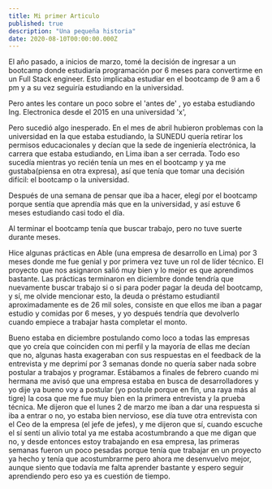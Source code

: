 ```yaml
---
title: Mi primer Articulo
published: true
description: "Una pequeña historia"
date: 2020-08-10T00:00:00.000Z
---
```


El año pasado, a inicios de marzo, tomé la decisión de ingresar a un bootcamp donde estudiaría programación por 6 meses para convertirme en un Full Stack engineer. Esto implicaba estudiar en el bootcamp de 9 am a 6 pm y a su vez seguiría estudiando en la universidad.

Pero antes les contare un poco sobre el 'antes de' , yo estaba estudiando Ing. Electronica desde el 2015 en una universidad 'x', 

Pero sucedió algo inesperado. En el mes de abril hubieron problemas con la universidad en la que estaba estudiando, la SUNEDU quería retirar los permisos educacionales y decían que la sede de ingeniería electrónica, la carrera que estaba estudiando, en Lima iban a ser cerrada. Todo eso sucedía mientras yo recién tenía un mes en el bootcamp y ya me gustaba(piensa en otra expresa), así que tenía que tomar una decisión difícil: el bootcamp o la universidad.

Después de una semana de pensar que iba a hacer, elegí por el bootcamp porque sentía que aprendía más que en la universidad, y así estuve 6 meses estudiando casi todo el día.

Al terminar el bootcamp tenía que buscar trabajo, pero no tuve suerte durante meses.

Hice algunas prácticas en Able (una empresa de desarrollo en Lima) por 3 meses donde me fue genial y por primera vez tuve un rol de líder técnico. El proyecto que nos asignaron salió muy bien y lo mejor es que aprendimos bastante. Las prácticas terminaron en diciembre donde tendría que nuevamente buscar trabajo si o si para poder pagar la deuda del bootcamp, y sí, me olvide mencionar esto, la deuda o préstamo estudiantil  aproximadamente es de 26 mil soles, consiste en que ellos me iban a pagar estudio y comidas por 6 meses, y yo después tendría que devolverlo cuando empiece a trabajar hasta completar el monto.

Bueno estaba en diciembre postulando como loco a todas las empresas que yo creía que coinciden con mi perfil y la mayoría de ellas me decían que no, algunas hasta exageraban con sus respuestas en el feedback de la entrevista y me deprimí por 3 semanas donde no quería saber nada sobre postular a trabajos y programar. 
Estábamos a finales de febrero cuando mi hermana me avisó que una empresa estaba en busca de desarrolladores y yo dije ya bueno voy a postular (yo postule porque en fin, una raya más al tigre) la cosa que me fue muy bien en la primera entrevista y la prueba técnica. Me dijeron que el lunes 2 de marzo me iban a dar una respuesta si iba a entrar o no, yo estaba bien nervioso, ese día tuve otra entrevista con el Ceo de la empresa (el jefe de jefes), y me dijeron que sí, cuando escuche el sí sentí un alivio total ya me estaba acostumbrando a que me digan que no, y desde entonces estoy trabajando en esa empresa, las primeras semanas fueron un poco pesadas porque tenía que trabajar en un proyecto ya hecho y tenía que acostumbrarme pero ahora me desenvuelvo mejor, aunque siento que todavía me falta aprender bastante y espero seguir aprendiendo pero eso ya es cuestión de tiempo.